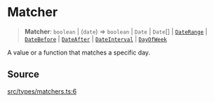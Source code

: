 # Matcher

<a id="undefined" name="undefined"></a>

> **Matcher**: `boolean` \| (`date`) => `boolean` \| `Date` \| `Date`[] \| [`DateRange`](/docs/api/next/type-aliases/DateRange.md) \| [`DateBefore`](/docs/api/next/type-aliases/DateBefore.md) \| [`DateAfter`](/docs/api/next/type-aliases/DateAfter.md) \| [`DateInterval`](/docs/api/next/type-aliases/DateInterval.md) \| [`DayOfWeek`](/docs/api/next/type-aliases/DayOfWeek.md)

A value or a function that matches a specific day.

## Source

[src/types/matchers.ts:6](https://github.com/gpbl/react-day-picker/blob/next/src/types/matchers.ts#L6)
